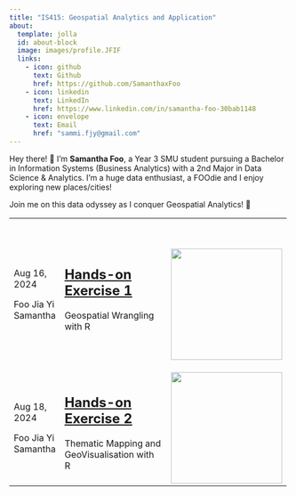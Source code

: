 ```yaml
---
title: "IS415: Geospatial Analytics and Application"
about:
  template: jolla
  id: about-block
  image: images/profile.JFIF
  links:
    - icon: github
      text: Github
      href: https://github.com/SamanthaxFoo
    - icon: linkedin
      text: LinkedIn
      href: https://www.linkedin.com/in/samantha-foo-30bab1148
    - icon: envelope
      text: Email
      href: "sammi.fjy@gmail.com"  
---
```


::: {#hero-heading}
Hey there! 👋 I'm **Samantha Foo**, a Year 3 SMU student pursuing a Bachelor in Information Systems (Business Analytics) with a 2nd Major in Data Science & Analytics. I'm a huge data enthusiast, a FOOdie and I enjoy exploring new places/cities!

Join me on this data odyssey as I conquer Geospatial Analytics! 🌱
:::

+:--------------------+:----------------------------------------------------------------------------------------------------------+:-------------------------------------------------+
| <p id="contents">   | ## [**Hands-on Exercise 1**](https://is415-samanthafoo.netlify.app/hands-on_ex/hands-on_ex1/hands-on_ex1) | \                                                |
|                     |                                                                                                           |                                                  |
| Aug 16, 2024        | Geospatial Wrangling with R                                                                               | ![](images/clipboard-195378010.png){width="200"} |
|                     |                                                                                                           |                                                  |
| Foo Jia Yi Samantha |                                                                                                           |                                                  |
|                     |                                                                                                           |                                                  |
| </p>                |                                                                                                           |                                                  |
+---------------------+-----------------------------------------------------------------------------------------------------------+--------------------------------------------------+
| <p id="contents">   | ## [**Hands-on Exercise 2**](https://is415-samanthafoo.netlify.app/hands-on_ex/hands-on_ex2/hands-on_ex2) | ![](images/clipboard-239491185.png){width="200"} |
|                     |                                                                                                           |                                                  |
| Aug 18, 2024        | Thematic Mapping and GeoVisualisation with R                                                              |                                                  |
|                     |                                                                                                           |                                                  |
| Foo Jia Yi Samantha |                                                                                                           |                                                  |
|                     |                                                                                                           |                                                  |
| </p>                |                                                                                                           |                                                  |
+---------------------+-----------------------------------------------------------------------------------------------------------+--------------------------------------------------+
